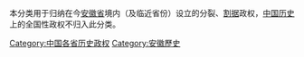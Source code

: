 本分类用于归纳在今[[安徽省|安徽省]]境内（及临近省份）设立的分裂、[[割据|割据]]政权，[[中国历史|中国历史]]上的全国性政权不归入此分类。

[[Category:中国各省历史政权|Category:中国各省历史政权]]
[[Category:安徽歷史|Category:安徽歷史]]